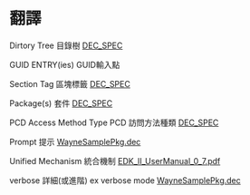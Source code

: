 =翻譯=                            
                                            
Dirtory Tree                     目錄樹
[[DEC_SPEC]]

GUID ENTRY(ies)                  GUID輸入點

Section Tag                      區塊標籤
[[DEC_SPEC]]

Package(s)                       套件
[[DEC_SPEC]]

PCD Access Method Type           PCD 訪問方法種類
[[DEC_SPEC]]

Prompt                           提示
[[WayneSamplePkg.dec]]

Unified Mechanism                統合機制
[[EDK_II_UserManual_0_7.pdf]]

verbose                          詳細(或進階) ex verbose mode
[[WayneSamplePkg.dec]]